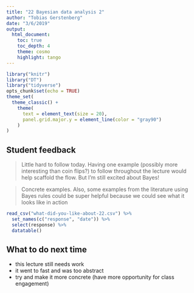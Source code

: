 ```yaml
---
title: "22 Bayesian data analysis 2"
author: "Tobias Gerstenberg"
date: "3/6/2019"
output: 
  html_document:
    toc: true
    toc_depth: 4
    theme: cosmo
    highlight: tango
---
```


```r
library("knitr")
library("DT")
library("tidyverse")
opts_chunk$set(echo = TRUE)
theme_set(
  theme_classic() + 
    theme(
      text = element_text(size = 20),
      panel.grid.major.y = element_line(color = "gray90")
    ) 
)
```

## Student feedback 

> Little hard to follow today. Having one example (possibly more interesting than coin flips?) to follow throughout the lecture would help scaffold the flow. But I'm still excited about Bayes!

> Concrete examples. Also, some examples from the literature using Bayes rules could be super helpful because we could see what it looks like in action

```r
read_csv("what-did-you-like-about-22.csv") %>% 
  set_names(c("response", "date")) %>% 
  select(response) %>% 
  datatable()
```

## What to do next time

- this lecture still needs work 
- it went to fast and was too abstract
- try and make it more concrete (have more opportunity for class engagement)
